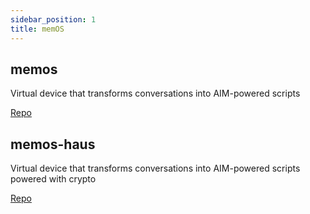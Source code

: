 ```yaml
---
sidebar_position: 1
title: memOS
---
```


## memos

Virtual device that transforms conversations into AIM-powered scripts

[Repo](https://github.com/microchipgnu/memos)


## memos-haus

Virtual device that transforms conversations into AIM-powered scripts powered with crypto

[Repo](https://github.com/microchipgnu/memos)